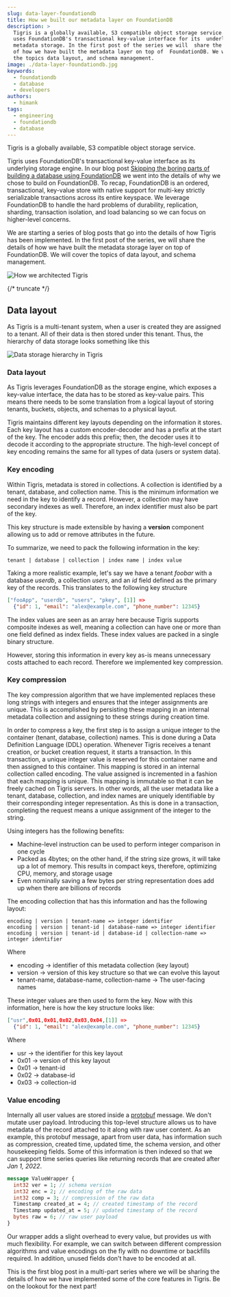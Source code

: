 ```yaml
---
slug: data-layer-foundationdb
title: How we built our metadata layer on FoundationDB
description: >
  Tigris is a globally available, S3 compatible object storage service. Tigris
  uses FoundationDB's transactional key-value interface for its  underlying
  metadata storage. In the first post of the series we will  share the details
  of how we have built the metadata layer on top of  FoundationDB. We will cover
  the topics data layout, and schema management.
image: ./data-layer-foundationdb.jpg
keywords:
  - foundationdb
  - database
  - developers
authors:
  - himank
tags:
  - engineering
  - foundationdb
  - database
---
```


Tigris is a globally available, S3 compatible object storage service.

Tigris uses FoundationDB's transactional key-value interface as its underlying
storage engine. In our blog post
[Skipping the boring parts of building a database using FoundationDB](/building-a-database-using-foundationdb)
we went into the details of why we chose to build on FoundationDB. To recap,
FoundationDB is an ordered, transactional, key-value store with native support
for multi-key strictly serializable transactions across its entire keyspace. We
leverage FoundationDB to handle the hard problems of durability, replication,
sharding, transaction isolation, and load balancing so we can focus on
higher-level concerns.

We are starting a series of blog posts that go into the details of how Tigris
has been implemented. In the first post of the series, we will share the details
of how we have built the metadata storage layer on top of FoundationDB. We will
cover the topics of data layout, and schema management.

![How we architected Tigris](data-layer-foundationdb.jpg)

{/* truncate */}

## Data layout

As Tigris is a multi-tenant system, when a user is created they are assigned to
a tenant. All of their data is then stored under this tenant. Thus, the
hierarchy of data storage looks something like this

![Data storage hierarchy in Tigris](data-storage-hierarchy.png)

### Data layout

As Tigris leverages FoundationDB as the storage engine, which exposes a
key-value interface, the data has to be stored as key-value pairs. This means
there needs to be some translation from a logical layout of storing tenants,
buckets, objects, and schemas to a physical layout.

Tigris maintains different key layouts depending on the information it stores.
Each key layout has a custom encoder-decoder and has a prefix at the start of
the key. The encoder adds this prefix; then, the decoder uses it to decode it
according to the appropriate structure. The high-level concept of key encoding
remains the same for all types of data (users or system data).

### Key encoding

Within Tigris, metadata is stored in collections. A collection is identified by
a tenant, database, and collection name. This is the minimum information we need
in the key to identify a record. However, a collection may have secondary
indexes as well. Therefore, an index identifier must also be part of the key.

This key structure is made extensible by having a **version** component allowing
us to add or remove attributes in the future.

To summarize, we need to pack the following information in the key:

```
tenant | database | collection | index name | index value
```

Taking a more realistic example, let's say we have a tenant _foobar_ with a
database _userdb_, a collection _users_, and an _id_ field defined as the
primary key of the records. This translates to the following key structure

```json
["fooApp", "userdb", "users", "pkey", [1]] =>
  {"id": 1, "email": "alex@example.com", "phone_number": 12345}
```

The index values are seen as an array here because Tigris supports composite
indexes as well, meaning a collection can have one or more than one field
defined as index fields. These index values are packed in a single binary
structure.

However, storing this information in every key as-is means unnecessary costs
attached to each record. Therefore we implemented key compression.

### Key compression

The key compression algorithm that we have implemented replaces these long
strings with integers and ensures that the integer assignments are unique. This
is accomplished by persisting these mapping in an internal metadata collection
and assigning to these strings during creation time.

In order to compress a key, the first step is to assign a unique integer to the
container (tenant, database, collection) names. This is done during a Data
Definition Language (DDL) operation. Whenever Tigris receives a tenant creation,
or bucket creation request, it starts a transaction. In this transaction, a
unique integer value is reserved for this container name and then assigned to
this container. This mapping is stored in an internal collection called
encoding. The value assigned is incremented in a fashion that each mapping is
unique. This mapping is immutable so that it can be freely cached on Tigris
servers. In other words, all the user metadata like a tenant, database,
collection, and index names are uniquely identifiable by their corresponding
integer representation. As this is done in a transaction, completing the request
means a unique assignment of the integer to the string.

Using integers has the following benefits:

- Machine-level instruction can be used to perform integer comparison in one
  cycle
- Packed as 4bytes; on the other hand, if the string size grows, it will take up
  a lot of memory. This results in compact keys, therefore, optimizing CPU,
  memory, and storage usage
- Even nominally saving a few bytes per string representation does add up when
  there are billions of records

The encoding collection that has this information and has the following layout:

```shell
encoding | version | tenant-name => integer identifier
encoding | version | tenant-id | database-name => integer identifier
encoding | version | tenant-id | database-id | collection-name => integer identifier
```

Where

- encoding → identifier of this metadata collection (key layout)
- version → version of this key structure so that we can evolve this layout
- tenant-name, database-name, collection-name → The user-facing names

These integer values are then used to form the key. Now with this information,
here is how the key structure looks like:

```json
["usr",0x01,0x01,0x02,0x03,0x04,[1]] =>
  {"id": 1, "email": "alex@example.com", "phone_number": 12345}
```

Where

- usr → the identifier for this key layout
- 0x01 → version of this key layout
- 0x01 → tenant-id
- 0x02 → database-id
- 0x03 → collection-id

### Value encoding

Internally all user values are stored inside a
[protobuf](https://developers.google.com/protocol-buffers/docs/overview)
message. We don't mutate user payload. Introducing this top-level structure
allows us to have metadata of the record attached to it along with raw user
content. As an example, this protobuf message, apart from user data, has
information such as compression, created time, updated time, the schema version,
and other housekeeping fields. Some of this information is then indexed so that
we can support time series queries like returning records that are created after
_Jan 1, 2022_.

```protobuf
message ValueWrapper {
  int32 ver = 1; // schema version
  int32 enc = 2; // encoding of the raw data
  int32 comp = 3; // compression of the raw data
  Timestamp created_at = 4; // created timestamp of the record
  Timestamp updated_at = 5; // updated timestamp of the record
  bytes raw = 6; // raw user payload
}
```

Our wrapper adds a slight overhead to every value, but provides us with much
flexibility. For example, we can switch between different compression algorithms
and value encodings on the fly with no downtime or backfills required. In
addition, unused fields don't have to be encoded at all.

This is the first blog post in a multi-part series where we will be sharing the
details of how we have implemented some of the core features in Tigris. Be on
the lookout for the next part!
